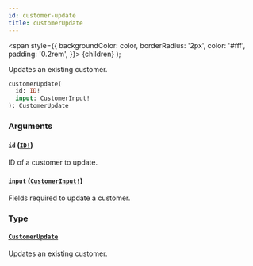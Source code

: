 ```yaml
---
id: customer-update
title: customerUpdate
---
```


<span
style={{
      backgroundColor: color,
      borderRadius: '2px',
      color: '#fff',
      padding: '0.2rem',
    }}>
{children}
</span>
);

Updates an existing customer.

```graphql
customerUpdate(
  id: ID!
  input: CustomerInput!
): CustomerUpdate

```

### Arguments

#### `id` ([`ID!`](/api-reference/scalars/id.mdx))

ID of a customer to update.

#### `input` ([`CustomerInput!`](/api-reference/inputs/customer-input.mdx))

Fields required to update a customer.

### Type

#### [`CustomerUpdate`](/api-reference/objects/customer-update.mdx)

Updates an existing customer.
